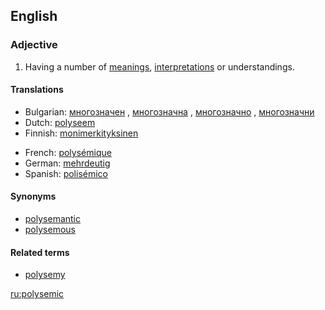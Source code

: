==English==

===Adjective===
{{en-adj}}

# {{linguistics}} Having a number of [[meaning]]s, [[interpretation]]s or understandings.

====Translations====
{{trans-top|having a number of meanings, interpretations or understandings}}
* Bulgarian: [[многозначен]] {{m}}, [[многозначна]] {{f}}, [[многозначно]] {{n}}, [[многозначни]] {{p}}
* Dutch: [[polyseem]]
* Finnish: [[monimerkityksinen]]
{{trans-mid}}
* French: [[polysémique]]
* German: [[mehrdeutig]]
* Spanish: [[polisémico]]
{{trans-bottom}}

====Synonyms====
* [[polysemantic]]
* [[polysemous]]

====Related terms====
* [[polysemy]]

[[ru:polysemic]]